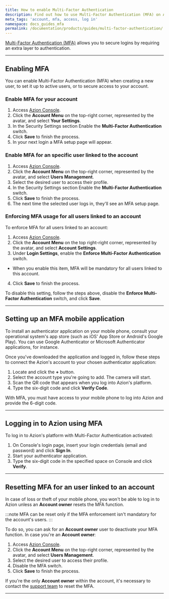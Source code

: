```yaml
---
title: How to enable Multi-Factor Authentication
description: Find out how to use Multi-Factor Authentication (MFA) on Azion.
meta_tags: 'account, mfa, access, log in'
namespace: docs_guides_mfa
permalink: /documentation/products/guides/multi-factor-authentication/
---
```


[Multi-Factor Authentication (MFA)](/en/documentation/products/accounts/multi-factor-authentication/) allows you to secure logins by requiring an extra layer to authentication.

---

## Enabling MFA

You can enable Multi-Factor Authentication (MFA) when creating a new user, to set it up to active users, or to secure access to your account.

### Enable MFA for your account

1. Access [Azion Console](https://console.azion.com).
2. Click the **Account Menu** on the top-right corner, represented by the avatar, and select **Your Settings**.
3. In the Security Settings section Enable the **Multi-Factor Authentication** switch.
4. Click **Save** to finish the process.
5. In your next login a MFA setup page will appear.

### Enable MFA for an specific user linked to the account

1. Access [Azion Console](https://console.azion.com).
2. Click the **Account Menu** on the top-right corner, represented by the avatar, and select **Users Management**.
3. Select the desired user to access their profile.
4. In the Security Settings section Enable the **Multi-Factor Authentication** switch.
5. Click **Save** to finish the process.
6. The next time the selected user logs in, they'll see an MFA setup page.

### Enforcing MFA usage for all users linked to an account

To enforce MFA for all users linked to an account:

1. Access [Azion Console](https://console.azion.com).
2. Click the **Account Menu** on the top right-right corner, represented by the avatar, and select **Account Settings**.
3. Under **Login Settings**, enable the **Enforce Multi-Factor Authentication** switch.
- When you enable this item, MFA will be mandatory for all users linked to this account.
4. Click **Save** to finish the process.

To disable this setting, follow the steps above, disable the **Enforce Multi-Factor Authentication** switch, and click **Save**.

---

## Setting up an MFA mobile application 

To install an authenticator application on your mobile phone, consult your operational system's app store (such as iOS' App Store or Android's Google Play). You can use Google Authenticator or Microsoft Authenticator applications, for instance.

Once you've downloaded the application and logged in, follow these steps to connect the Azion's account to your chosen authenticator application:

1. Locate and click the **+** button.
2. Select the account type you're going to add. The camera will start.
3. Scan the QR code that appears when you log into Azion's platform.
4. Type the six-digit code and click **Verify Code**.

With MFA, you must have access to your mobile phone to log into Azion and provide the 6-digit code.

---

## Logging in to Azion using MFA

To log in to Azion's platform with Multi-Factor Authentication activated:

1. On Console's login page, insert your login credentials (email and password) and click **Sign In**.
2. Start your authenticator application.
3. Type the six-digit code in the specified space on Console and click **Verify**.

---

## Resetting MFA for an user linked to an account

In case of loss or theft of your mobile phone, you won't be able to log in to Azion unless an **Account owner** resets the MFA function.

:::note
MFA can be reset only if the MFA enforcement isn't mandatory for the account's users.
:::

To do so, you can ask for an **Account owner** user to deactivate your MFA function. In case you're an **Account owner**:

1. Access [Azion Console](https://console.azion.com).
2. Click the **Account Menu** on the top-right corner, represented by the avatar, and select **Users Management**.
3. Select the desired user to access their profile.
4. Disable the MFA switch.
5. Click **Save** to finish the process.

If you're the only **Account owner** within the account, it's necessary to contact the [support team](https://tickets.azion.com/en/support/loginen/support/login) to reset the MFA.

---
